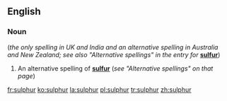 ==English==
===Noun===
{{en-noun|-}} (''the only spelling in UK and India and an alternative spelling in Australia and New Zealand; see also "Alternative spellings" in the entry for'' '''[[sulfur]]''')

#An alternative spelling of '''[[sulfur]]''' (''see "Alternative spellings" on that page'')

[[fr:sulphur]]
[[ko:sulphur]]
[[la:sulphur]]
[[pl:sulphur]]
[[tr:sulphur]]
[[zh:sulphur]]